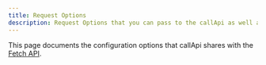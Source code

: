 ```yaml
---
title: Request Options
description: Request Options that you can pass to the callApi as well as the Fetch API
---
```


This page documents the configuration options that callApi shares with the [Fetch API](https://developer.mozilla.org/en-US/docs/Web/API/RequestInit).

<auto-type-table path="../../../lib/callapi-options.ts" name="CallApiRequestOptions" />
